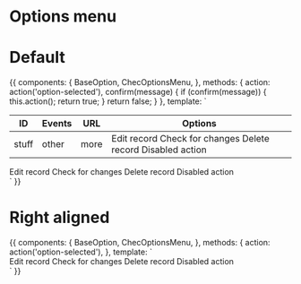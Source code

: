 
<Meta title="Components/Options menu" component={ChecOptionsMenu} />

# Options menu

<Props of={ChecOptionsMenu} />

# Default

<Preview>
  <Story name="Default">
    {{
      components: {
        BaseOption,
        ChecOptionsMenu,
      },
      methods: {
        action: action('option-selected'),
        confirm(message) {
          if (confirm(message)) {
            this.action();
            return true;
          }
          return false;
        }
      },
      template: `
      <div class="p-16 flex justify-center font-lato w-full text-gray-500">
        <div class="w-64 relative">
          <table>
            <thead>
              <tr>
                <th class="webhooks__id">ID</th>
                <th>Events</th>
                <th>URL</th>
                <th class="text-right">Options</th>
              </tr>
            </thead>
            <tbody>
              <tr
                class="webhook"
              >
                <td>
                  stuff
                </td>
                <td class="webhook__events">
                  other
                </td>
                <td>
                  more
                </td>
                <td class="webhook__options">
                  <ChecOptionsMenu :open="true">
                    <BaseOption @option-selected="action">
                      Edit record
                    </BaseOption>
                    <BaseOption @option-selected="action">
                      Check for changes
                    </BaseOption>
                    <BaseOption class="text-red-600" @option-selected="confirm('Are you sure?')">
                      Delete record
                    </BaseOption>
                    <BaseOption :option="{ disabled: true }">
                      Disabled action
                    </BaseOption>
                  </ChecOptionsMenu>
                </td>
              </tr>
            </tbody>
          </table>
          <ChecOptionsMenu :open="true">
            <BaseOption @option-selected="action">
              Edit record
            </BaseOption>
            <BaseOption @option-selected="action">
              Check for changes
            </BaseOption>
            <BaseOption class="text-red-600" @option-selected="confirm('Are you sure?')">
              Delete record
            </BaseOption>
            <BaseOption :option="{ disabled: true }">
              Disabled action
            </BaseOption>
          </ChecOptionsMenu>
        </div>
      </div>`
    }}
  </Story>
</Preview>

# Right aligned

<Preview>
  <Story name="Right aligned">
    {{
      components: {
        BaseOption,
        ChecOptionsMenu,
      },
      methods: {
        action: action('option-selected'),
      },
      template: `
      <div class="p-16 flex justify-center font-lato w-full text-gray-500">
         <div class="w-64 relative">
          <ChecOptionsMenu position="right" :open="false">
            <BaseOption @option-selected="action">
              Edit record
            </BaseOption>
            <BaseOption @option-selected="action">
              Check for changes
            </BaseOption>
            <BaseOption class="text-red-600" @option-selected="action">
              Delete record
            </BaseOption>
            <BaseOption :option="{ disabled: true }">
              Disabled action
            </BaseOption>
          </ChecOptionsMenu>
        </div>
      </div>`
    }}
  </Story>
</Preview>
